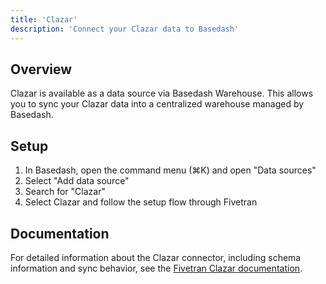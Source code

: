 ```yaml
---
title: 'Clazar'
description: 'Connect your Clazar data to Basedash'
---
```


## Overview

Clazar is available as a data source via Basedash Warehouse. This allows you to sync your Clazar data into a centralized warehouse managed by Basedash.

## Setup

1. In Basedash, open the command menu (⌘K) and open "Data sources"
2. Select "Add data source"
3. Search for "Clazar"
4. Select Clazar and follow the setup flow through Fivetran

## Documentation

For detailed information about the Clazar connector, including schema information and sync behavior, see the [Fivetran Clazar documentation](https://fivetran.com/docs/connectors/applications/clazar).

